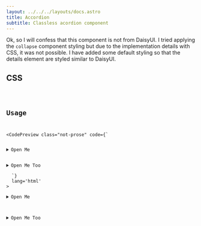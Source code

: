 ```yaml
---
layout: ../../../layouts/docs.astro
title: Accordion
subtitle: Classless acordion component
---
```



Ok, so I will confess that this component is not from DaisyUI. I tried applying the `collapse` component styling but due to the implementation details with CSS, it was not possible. I have added some default styling so that the details element are styled similar to DaisyUI.

## CSS

<Code lang='postcss' code={AccordianCSS} />

## Usage

<CodePreview 
  class="not-prose"
  code={`
<details>
  <summary>Open Me</summary>
  <div>I am the content of the details</div>
</details>

<details>
  <summary>Open Me Too</summary>
  <div>I am the content of the details</div>
  <div>I am more content</div>
</details>
  `}
  lang='html'
>
  <details>
    <summary>Open Me</summary>
    <div> I am the content of the details</div>
  </details>

  <details>
    <summary>Open Me Too</summary>
    <div> I am the content of the details</div>
    <div> I am more content</div>
  </details>
</CodePreview>

